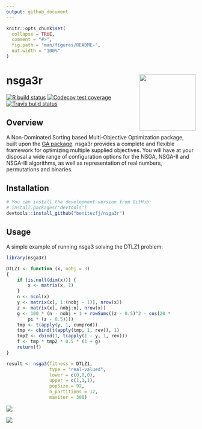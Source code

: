 ```yaml
---
output: github_document
---
```


<!-- README.md is generated from README.Rmd. Please edit that file -->

```r
knitr::opts_chunk$set(
  collapse = TRUE,
  comment = "#>",
  fig.path = "man/figures/README-",
  out.width = "100%"
)
```

# nsga3r <img src="man/figures/logo.png" align="right" width="150px" alt=""/>

<!-- badges: start -->
[![R build status](https://github.com/benitezfj/nsga3r/workflows/R-CMD-check/badge.svg)](https://github.com/benitezfj/nsga3r/actions)
[![Codecov test coverage](https://codecov.io/gh/benitezfj/nsga3r/branch/master/graph/badge.svg?token=QK4Z2yVUSw)](https://codecov.io/gh/benitezfj/nsga3r?branch=master)
[![Travis build status](https://travis-ci.com/benitezfj/nsga3r.svg?branch=master)](https://travis-ci.com/benitezfj/nsga3r)
<!-- badges: end -->

## Overview

A Non-Dominated Sorting based Multi-Objective Optimization package, built upon the [GA package](https://CRAN.R-project.org/package=GA). 
nsga3r provides a complete and flexible framework for optimizing multiple supplied objectives. 
You will have at your disposal a wide range of configuration options for the NSGA, NSGA-II 
and NSGA-III algorithms, as well as representation of real numbers, permutations and binaries.


## Installation

``` r
# You can install the development version from GitHub:
# install.packages("devtools")
devtools::install_github("benitezfj/nsga3r")
```

## Usage

A simple example of running nsga3 solving the DTLZ1 problem:

``` r
library(nsga3r)

DTLZ1 <- function (x, nobj = 3) 
{
    if (is.null(dim(x))) {
        x <- matrix(x, 1)
    }
    n <- ncol(x)
    y <- matrix(x[, 1:(nobj - 1)], nrow(x))
    z <- matrix(x[, nobj:n], nrow(x))
    g <- 100 * (n - nobj + 1 + rowSums((z - 0.5)^2 - cos(20 * 
        pi * (z - 0.5))))
    tmp <- t(apply(y, 1, cumprod))
    tmp <- cbind(t(apply(tmp, 1, rev)), 1)
    tmp2 <- cbind(1, t(apply(1 - y, 1, rev)))
    f <- tmp * tmp2 * 0.5 * (1 + g)
    return(f)
}

result <- nsga3(fitness = DTLZ1,
                type = "real-valued",
                lower = c(0,0,0),
                upper = c(1,1,1),
                popSize = 92,
                n_partitions = 12,
                maxiter = 300)

```
![](https://github.com/benitezfj/nsga3r/blob/master/man/figures/README-example-1.jpeg)<!-- -->

![](https://github.com/benitezfj/nsga3r/blob/master/man/figures/README-example-2.png)<!-- -->
